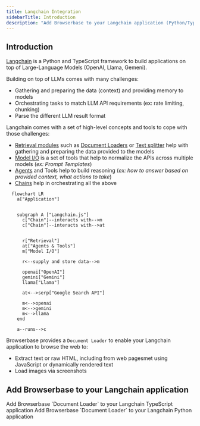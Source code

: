 ```yaml
---
title: Langchain Integration
sidebarTitle: Introduction
description: "Add Browserbase to your Langchain application (Python/TypeScript)"
---
```


## Introduction

[Langchain](https://www.langchain.com/) is a Python and TypeScript framework to build applications on top of Large-Language Models (OpenAI, Llama, Gemeni).

Building on top of LLMs comes with many challenges:
- Gathering and preparing the data (context) and providing memory to models
- Orchestrating tasks to match LLM API requirements (ex: rate limiting, chunking)
- Parse the different LLM result format

Langchain comes with a set of high-level concepts and tools to cope with those challenges:
- [Retrieval modules](https://js.langchain.com/docs/modules/data_connection/data_connection/) such as [Document Loaders](https://js.langchain.com/docs/modules/data_connection/document_loaders/) or [Text splitter](https://js.langchain.com/docs/modules/data_connection/document_transformers/) help with gathering and preparing the data provided to the models
- [Model I/O](https://js.langchain.com/docs/modules/model_io/) is a set of tools that help to normalize the APIs across multiple models (_ex: Prompt Templates_)
- [Agents](https://js.langchain.com/docs/modules/agents/) and Tools help to build reasoning (_ex: how to answer based on provided context, what actions to take_)
- [Chains](https://js.langchain.com/docs/modules/chains/) help in orchestrating all the above

```mermaid
  flowchart LR
    a["Application"]


    subgraph A ["Langchain.js"]
      c["Chain"]--interacts with-->m
      c["Chain"]--interacts with-->at


      r["Retrieval"]
      at["Agents & Tools"]
      m["Model I/O"]

      r<--supply and store data-->m

      openai["OpenAI"]
      gemini["Gemini"]
      llama["Llama"]

      at<-->serp["Google Search API"]

      m<-->openai
      m<-->gemini
      m<-->llama
    end

    a--runs-->c
```

Browserbase provides a `Document Loader` to enable your Langchain application to browse the web to:
- Extract text or raw HTML, including from web pagesmet using JavaScript or dynamically rendered text
- Load images via screenshots


## Add Browserbase to your Langchain application

<CardGroup cols={2}>
  <Card
    title="Browserbase for Langchain.js"
    icon="book"
    iconType="light"
    href="/integrations/langchain/javascript-typescript"
  >
    Add Browserbase `Document Loader` to your Langchain TypeScript application
  </Card>
  <Card
    title="Browserbase for Langchain (Python)"
    icon="book"
    iconType="light"
    href="/integrations/langchain/python"
  >
    Add Browserbase `Document Loader` to your Langchain Python application
  </Card>
</CardGroup>